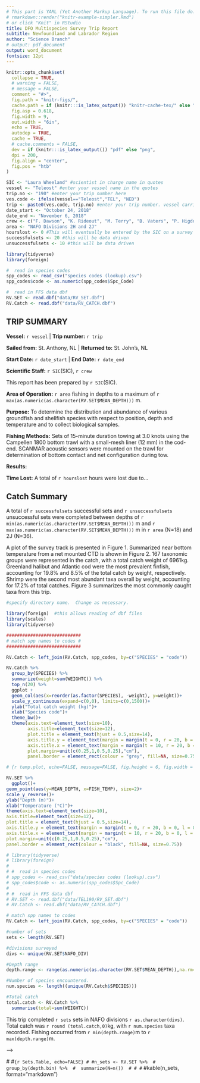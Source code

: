 ```yaml
---
# This part is YAML (Yet Another Markup Language). To run this file do:
# rmarkdown::render("knitr-example-simpler.Rmd")
# or click "Knit" in RStudio
title: DFO Multispecies Survey Trip Report
subtitle: Newfoundland and Labrador Region
author: "Science Branch"
# output: pdf_document
output: word_document
fontsize: 12pt
---
```


<!-- The following code contains text and code to summarize a multipspecies survey trip
-->

<!-- knitr options, adapted from gfsynopsis, and snatched from the 2018 TESA TTT workshop: -->
```r
knitr::opts_chunk$set(
  collapse = TRUE,
  # warning = FALSE,
  # message = FALSE,
  comment = "#>",
  fig.path = "knitr-figs/",
  cache.path = if (knitr:::is_latex_output()) "knitr-cache-tex/" else "knitr-cache-docx/",
  fig.asp = 0.618,
  fig.width = 9,
  out.width = "6in",
  echo = TRUE,
  autodep = TRUE,
  cache = TRUE,
  # cache.comments = FALSE,
  dev = if (knitr:::is_latex_output()) "pdf" else "png",
  dpi = 200,
  fig.align = "center",
  fig.pos = "htb"
)
```


```r
SIC <- "Laura Wheeland" #scientist in charge name in quotes
vessel <- "Teleost" #enter your vessel name in the quotes
trip.no <- "190" #enter your trip number here
ves.code <- ifelse(vessel=="Teleost","TEL", "NED")
trip <- paste0(ves.code, trip.no) #enter your trip number. vessel carried from lines before
date_start <- "October 24, 2018"
date_end <- "November 6, 2018"
crew <- c("F. Dawson", "K. Rideout", "M. Terry", "B. Vaters", "P. Higdon", "J. Croft", "F. Tulk", "T. Bungay")
area <- "NAFO Divisions 2H and 2J"
hourslost <- 0 #This will eventually be entered by the SIC on a survey overview sheet
successfulsets <- 20 #this will be data driven
unsuccessfulsets <- 10 #this will be data driven
```
<!-- Load data tables -->
```r
library(tidyverse)
library(foreign)

#  read in species codes     
spp_codes <- read_csv("species codes (lookup).csv")
spp_codes$code <- as.numeric(spp_codes$Spc_Code)

#  read in FFS data dbf      
RV.SET <- read.dbf("data/RV_SET.dbf")
RV.Catch <- read.dbf("data/RV_CATCH.dbf")

```
## TRIP SUMMARY

**Vessel:** `r vessel` |
**Trip number:** `r trip`
<!-- update your locations and dates here
-->

**Sailed from:** St. Anthony, NL |
**Returned to:** St. John's, NL

<!-- **Start date:** October 24, 2018 | -->
<!-- **End date:** November 6, 2018 -->
**Start Date:** `r date_start` |
**End Date:** `r date_end`

**Scientific Staff:** `r SIC`(SIC), `r crew`

This report has been prepared by `r SIC`(SIC).

**Area of Operation:** `r area` fishing in depths to a maximum of `r max(as.numeric(as.character(RV.SET$MEAN_DEPTH)))` m.

**Purpose:** To determine the distribution and abundance of various groundfish and shellfish species with respect to position, depth and temperature and to collect biological samples.

**Fishing Methods:** Sets of 15-minute duration towing at 3.0 knots using the Campellen 1800 bottom trawl with a small-mesh liner (12 mm) in the cod-end. SCANMAR acoustic sensors were mounted on the trawl for determination of bottom contact and net configuration during tow.

**Results:** 

**Time Lost:** A total of `r hourslost` hours were lost due to...

## Catch Summary
A total of `r successfulsets` successful sets and `r unsuccessfulsets` unsuccessful sets were completed between depths of `r min(as.numeric(as.character(RV.SET$MEAN_DEPTH)))` m and `r max(as.numeric(as.character(RV.SET$MEAN_DEPTH)))` m in `r area` (N=18) and 2J (N=36). 

A plot of the survey track is presented in Figure 1. Summarized near bottom temperature from a net mounted CTD is shown in Figure 2. 167 taxonomic groups were represented in the catch, with a total catch weight of 6961kg. Greenland halibut and Atlantic cod were the most prevalent finfish, accounting for 19.8% and 8.5% of the total catch by weight, respectively. Shrimp were the second most abundant taxa overall by weight, accounting for 17.2% of total catches. Figure 3 summarizes the most commonly caught taxa from this trip.

```r
#specify directory name.  Change as necessary.

library(foreign)  #this allows reading of dbf files
library(scales)
library(tidyverse)

############################
# match spp names to codes #
############################

RV.Catch <- left_join(RV.Catch, spp_codes, by=c("SPECIES" = "code"))
```

```r

RV.Catch %>% 
  group_by(SPECIES) %>% 
  summarize(weight=sum(WEIGHTC)) %>% 
  top_n(20) %>% 
  ggplot +
  geom_col(aes(x=reorder(as.factor(SPECIES), -weight), y=weight))+
  scale_y_continuous(expand=c(0,0), limits=c(0,1500))+
  ylab("Total catch weight (kg)")+
  xlab("Species code")+
  theme_bw()+
  theme(axis.text=element_text(size=10),
        axis.title=element_text(size=12),
        plot.title = element_text(hjust = 0.5,size=14),
        axis.title.y = element_text(margin = margin(t = 0, r = 20, b = 0, l = 0)),
        axis.title.x = element_text(margin = margin(t = 10, r = 20, b = 0, l = 0)),
        plot.margin=unit(c(0.25,1,0.5,0.25),"cm"),
        panel.border = element_rect(colour = "grey", fill=NA, size=0.75))
```

```r
# {r temp.plot, echo=FALSE, message=FALSE, fig.height = 6, fig.width = 5, fig.caption = "Figure 2: Temperature at depth, as recorded from trawl mounted CTD"}

RV.SET %>% 
  ggplot()+
geom_point(aes(y=MEAN_DEPTH, x=FISH_TEMP), size=2)+
scale_y_reverse()+
ylab("Depth (m)")+
xlab("Temperature (°C)")+
theme(axis.text=element_text(size=10),
axis.title=element_text(size=12),
plot.title = element_text(hjust = 0.5,size=14),
axis.title.y = element_text(margin = margin(t = 0, r = 20, b = 0, l = 0)),
axis.title.x = element_text(margin = margin(t = 10, r = 20, b = 0, l = 0)),
plot.margin=unit(c(0.25,1,0.5,0.25),"cm"),
panel.border = element_rect(colour = "black", fill=NA, size=0.75))

```

```r
# library(tidyverse)
# library(foreign)
# 
# #  read in species codes     
# spp_codes <- read_csv("data/species codes (lookup).csv")
# spp_codes$code <- as.numeric(spp_codes$Spc_Code)
# 
# #  read in FFS data dbf      
# RV.SET <- read.dbf("data/TEL190/RV_SET.dbf")
# RV.Catch <- read.dbf("data/RV_CATCH.dbf")

# match spp names to codes 
RV.Catch <- left_join(RV.Catch, spp_codes, by=c("SPECIES" = "code"))

#number of sets
sets <- length(RV.SET)

#divisions surveyed
divs <- unique(RV.SET$NAFO_DIV)

#Depth range
depth.range <- range(as.numeric(as.character(RV.SET$MEAN_DEPTH)),na.rm=TRUE)

#Number of species encountered.
num.species <- length((unique(RV.Catch$SPECIES)))

#Total catch
total.catch <- RV.Catch %>% 
  summarise(total=sum(WEIGHTC))
```

This trip completed `r sets` sets in NAFO divisions `r as.character(divs)`. Total catch was `r round (total.catch,0)`kg, with `r num.species` taxa recorded. Fishing occurred from `r min(depth.range)`m to `r max(depth.range)`m.
\

<!-- <!--#plot catch weight of top 15 taxa--> -->
<!-- ```{r catch.plot, echo=FALSE, message=FALSE} -->

<!-- top15 <- RV.Catch %>%  -->
<!--   group_by(SPECIES) %>%  -->
<!--   summarize(weight=sum(WEIGHTC)) %>%  -->
<!--   top_n(15) %>%  -->
<!--   ggplot + -->
<!--   geom_col(aes(x=reorder(as.factor(SPECIES), -weight), y=weight))+ -->
<!--   scale_y_continuous(expand=c(0,0), limits=c(0,1500))+ -->
<!--   ylab("Total catch weight (kg)")+ -->
<!--   xlab("Species")+ -->
<!--   theme_bw()+ -->
<!--   theme(axis.text=element_text(size=10), -->
<!--         axis.title=element_text(size=12), -->
<!--         plot.title = element_text(hjust = 0.5,size=14), -->
<!--         axis.title.y = element_text(margin = margin(t = 0, r = 20, b = 0, l = 0)), -->
<!--         axis.title.x = element_text(margin = margin(t = 10, r = 20, b = 0, l = 0)), -->
<!--         plot.margin=unit(c(0.25,1,0.5,0.25),"cm"), -->
<!--         panel.border = element_rect(colour = "black", fill=NA, size=0.75)) -->

<!-- top15 -->
<!-- ``` -->

<!-- *Figure 1: Total catch weight of the fifteen most commonly encountered taxa during trip `r trip`* -->

#<!-- TABLE OF SETS -->
#```{r Sets.Table, echo=FALSE}
#
#n_sets <- RV.SET %>% 
#  group_by(depth.bin) %>% 
#  summarize(N=n()) 
#
#
#```
#kable(n_sets, format="markdown")

